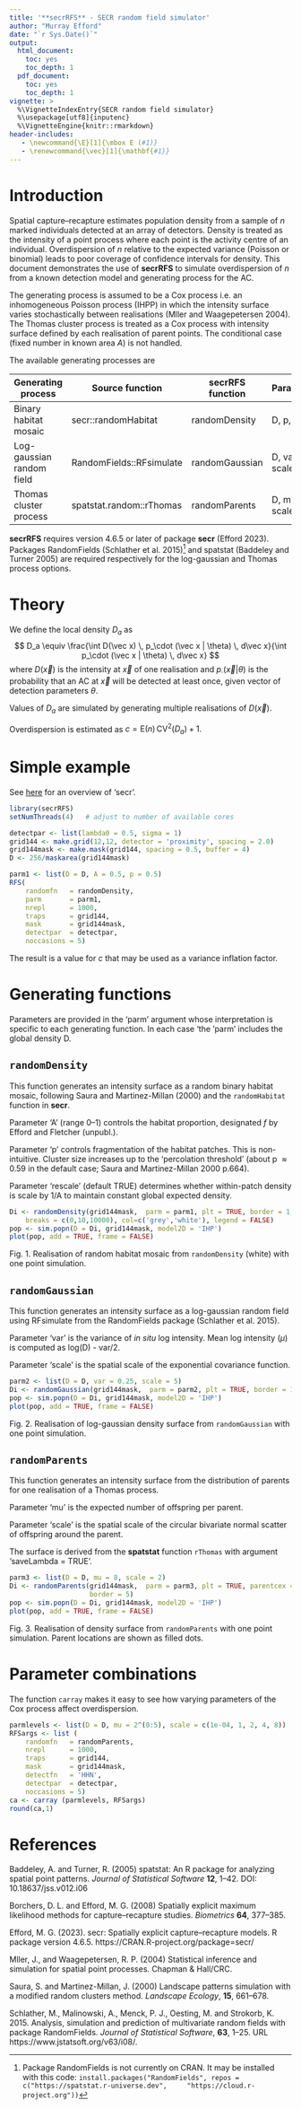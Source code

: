 ```yaml
---
title: '**secrRFS** - SECR random field simulator'
author: "Murray Efford"
date: "`r Sys.Date()`"
output: 
  html_document: 
    toc: yes
    toc_depth: 1
  pdf_document: 
    toc: yes
    toc_depth: 1
vignette: > 
  %\VignetteIndexEntry{SECR random field simulator}
  %\usepackage[utf8]{inputenc}
  %\VignetteEngine{knitr::rmarkdown}
header-includes: 
   - \newcommand{\E}[1]{\mbox E (#1)}
   - \renewcommand{\vec}[1]{\mathbf{#1}}
---
```


\vspace{12pt}

# Introduction

Spatial capture--recapture estimates population density from a sample of $n$ 
marked individuals detected at an array of detectors. Density is treated as 
the intensity of a point process where each point is the activity centre of 
an individual. Overdispersion of $n$ relative to the expected variance 
(Poisson or binomial) leads to poor coverage of confidence intervals for 
density. This document demonstrates the use of **secrRFS** to simulate 
overdispersion of $n$ from a known detection model and generating 
process for the AC. 

The generating process is assumed to be a Cox process i.e. an inhomogeneous 
Poisson process (IHPP) in which the intensity surface varies stochastically 
between realisations (M\o ller and Waagepetersen 2004). The Thomas cluster 
process is treated as a Cox process with intensity surface defined by each 
realisation of parent points. The conditional case (fixed number in known 
area $A$) is not handled.

The available generating processes are

|Generating process|Source function| secrRFS function | Parameters |
|------------------|---------------|------------|-------------|
Binary habitat mosaic | secr::randomHabitat | randomDensity | D, p, A
Log-gaussian random field | RandomFields::RFsimulate | randomGaussian | D, var, scale
Thomas cluster process | spatstat.random::rThomas | randomParents | D, mu, scale

**secrRFS** requires version 4.6.5 or later of package **secr** (Efford 2023). 
Packages RandomFields (Schlather et al. 2015)[^footnote1] and spatstat 
(Baddeley and Turner 2005) are required respectively for  the log-gaussian 
and Thomas process options.

[^footnote1]:Package RandomFields is not currently on CRAN. It may be installed with this code:
`install.packages("RandomFields", repos = c("https://spatstat.r-universe.dev", 
   "https://cloud.r-project.org"))`

# Theory

We define the local density $D_a$ as
$$
D_a \equiv \frac{\int D(\vec x) \, p_\cdot (\vec x | \theta) \, d\vec x}{\int p_\cdot (\vec x | \theta) \, d\vec x}
$$
where $D(\vec x)$ is the intensity at $\vec x$ of one realisation and $p_\cdot(\vec x|\theta)$ is the probability that an AC at $\vec x$ will be detected at least once, given vector of detection parameters $\theta$.

Values of $D_a$ are simulated by generating multiple realisations of $D(\vec x)$.

Overdispersion is estimated as $c = \mbox{E}(n) \, \mbox{CV}^2(D_a) + 1.$

# Simple example

See [here](https://www.otago.ac.nz/density/pdfs/secr-overview.pdf) for an overview of 'secr'.

```r
library(secrRFS)
setNumThreads(4)   # adjust to number of available cores
```

```r
detectpar <- list(lambda0 = 0.5, sigma = 1)
grid144 <- make.grid(12,12, detector = 'proximity', spacing = 2.0)
grid144mask <- make.mask(grid144, spacing = 0.5, buffer = 4)
D <- 256/maskarea(grid144mask)
```

```r
parm1 <- list(D = D, A = 0.5, p = 0.5)
RFS(
	randomfn   = randomDensity,  
	parm       = parm1,
	nrepl      = 1000, 
	traps      = grid144, 
	mask       = grid144mask,
	detectpar  = detectpar,
	noccasions = 5)
```

The result is a value for $c$ that may be used as a variance inflation factor.

# Generating functions 

Parameters are provided in the 'parm' argument whose interpretation is specific 
to each generating function. In each case 'the 'parm' includes the global density D.

## `randomDensity`

This function generates an intensity surface as a random binary habitat mosaic, following Saura and Martinez-Millan (2000) and the `randomHabitat` function in **secr**.

Parameter 'A' (range 0--1) controls the habitat proportion, designated $f$ by Efford and Fletcher (unpubl.).

Parameter 'p' controls fragmentation of the habitat patches. This is non-intuitive. Cluster size increases up to the 'percolation threshold' (about p $\approx 0.59$ in the default case; Saura and Martinez-Millan 2000 p.664).

Parameter 'rescale' (default TRUE) determines whether within-patch density is scale by 1/A to maintain constant global expected density.

```r
Di <- randomDensity(grid144mask,  parm = parm1, plt = TRUE, border = 1, 
	breaks = c(0,10,10000), col=c('grey','white'), legend = FALSE)
pop <- sim.popn(D = Di, grid144mask, model2D = 'IHP')
plot(pop, add = TRUE, frame = FALSE)
```

Fig. 1. Realisation of random habitat mosaic from `randomDensity` (white) with one point simulation.

## `randomGaussian`

This function generates an intensity surface as a log-gaussian random field using RFsimulate from the RandomFields package (Schlather et al. 2015).

Parameter 'var' is the variance of *in situ* log intensity. Mean log intensity ($\mu$) is computed as log(D) - var/2.

Parameter 'scale' is the spatial scale of the exponential covariance function.

```r
parm2 <- list(D = D, var = 0.25, scale = 5)
Di <- randomGaussian(grid144mask,  parm = parm2, plt = TRUE, border = 1)
pop <- sim.popn(D = Di, grid144mask, model2D = 'IHP')
plot(pop, add = TRUE, frame = FALSE)
```

Fig. 2. Realisation of log-gaussian density surface from `randomGaussian` with one point simulation.

## `randomParents`

This function generates an intensity surface from the distribution of parents 
for one realisation of a Thomas process. 

Parameter 'mu' is the expected number of offspring per parent.

Parameter 'scale' is the spatial scale of the circular bivariate normal 
scatter of offspring around the parent.

The surface is derived from the **spatstat** function `rThomas` with argument 'saveLambda = TRUE'.

```r
parm3 <- list(D = D, mu = 8, scale = 2)
Di <- randomParents(grid144mask,  parm = parm3, plt = TRUE, parentcex = 0.6,
					border = 5)
pop <- sim.popn(D = Di, grid144mask, model2D = 'IHP')
plot(pop, add = TRUE, frame = FALSE)
```

Fig. 3. Realisation of density surface from `randomParents` with one point simulation. Parent locations are shown as filled dots.

# Parameter combinations

The function `carray` makes it easy to see how varying parameters of the Cox 
process affect overdispersion.

```r
parmlevels <- list(D = D, mu = 2^(0:5), scale = c(1e-04, 1, 2, 4, 8))
RFSargs <- list (
    randomfn   = randomParents, 
    nrepl      = 1000, 
	traps      = grid144, 
	mask       = grid144mask, 
    detectfn   = 'HHN', 
	detectpar  = detectpar, 
    noccasions = 5)
ca <- carray (parmlevels, RFSargs)
round(ca,1)
```

# References

Baddeley, A. and Turner, R. (2005) spatstat: An R package for analyzing spatial point
  patterns. *Journal of Statistical Software* **12**, 1--42. DOI: 10.18637/jss.v012.i06

Borchers, D. L. and Efford, M. G. (2008) Spatially explicit maximum likelihood methods for capture--recapture studies. *Biometrics* **64**, 377--385.

Efford, M. G. (2023). secr: Spatially explicit capture--recapture models. R package version
  4.6.5. https://CRAN.R-project.org/package=secr/
  
M\o ller, J., and Waagepetersen, R. P. (2004) Statistical inference and simulation for spatial point processes. Chapman & Hall/CRC.

Saura, S. and Martinez-Millan, J. (2000) Landscape patterns simulation
with a modified random clusters method. *Landscape Ecology*,
**15**, 661--678.

Schlather, M., Malinowski, A., Menck, P. J., Oesting, M. and Strokorb, K. 2015. Analysis, simulation and prediction of multivariate random fields with package RandomFields. *Journal of Statistical Software*, **63**, 1--25. URL https://www.jstatsoft.org/v63/i08/.
  
[secr-manual.pdf]: https://www.otago.ac.nz/density/pdfs/secr-manual.pdf
[secr-overview.pdf]: https://www.otago.ac.nz/density/pdfs/secr-overview.pdf
[secr-datainput.pdf]: https://www.otago.ac.nz/density/pdfs/secr-datainput.pdf
[secr-densitysurfaces.pdf]: https://www.otago.ac.nz/density/pdfs/secr-densitysurfaces.pdf
[secr-finitemixtures.pdf]: https://www.otago.ac.nz/density/pdfs/secr-finitemixtures.pdf
[secr-habitatmasks.pdf]: https://www.otago.ac.nz/density/pdfs/secr-habitatmasks.pdf
[secr-markresight.pdf]: https://www.otago.ac.nz/density/pdfs/secr-markresight.pdf
[secr-models.pdf]: https://www.otago.ac.nz/density/pdfs/secr-models.pdf
[secr-multisession.pdf]: https://www.otago.ac.nz/density/pdfs/secr-multisession.pdf
[secr-noneuclidean.pdf]: https://www.otago.ac.nz/density/pdfs/secr-noneuclidean.pdf
[secr-parameterisations.pdf]: https://www.otago.ac.nz/density/pdfs/secr-parameterisations.pdf
[secr-polygondetectors.pdf]: https://www.otago.ac.nz/density/pdfs/secr-polygondetectors.pdf
[secr-sound.pdf]: https://www.otago.ac.nz/density/pdfs/secr-sound.pdf
[secr-spatialdata.pdf]: https://www.otago.ac.nz/density/pdfs/secr-spatialdata.pdf
[secr-telemetry.pdf]: https://www.otago.ac.nz/density/pdfs/secr-telemetry.pdf
[secr-tutorial.pdf]: https://www.otago.ac.nz/density/pdfs/secr-tutorial.pdf
[secr-troubleshooting.pdf]: https://www.otago.ac.nz/density/pdfs/secr-troubleshooting.pdf
[secr-varyingeffort.pdf]: https://www.otago.ac.nz/density/pdfs/secr-varyingeffort.pdf

[secrdesign-vignette.pdf]: https://www.otago.ac.nz/density/pdfs/secrdesign-vignette.pdf
[secrlinear-vignette.pdf]: https://CRAN.R-project.org/package=secrlinear/vignettes/secrlinear-vignette.pdf

[secr-version4.pdf]: https://www.otago.ac.nz/density/pdfs/secr-version4.pdf

[phidot]: http://www.phidot.org/forum/
[secrgroup]: <https://groups.google.com/forum/#!forum/secrgroup>
[CRAN]: https://cran.r-project.org/package=secr
